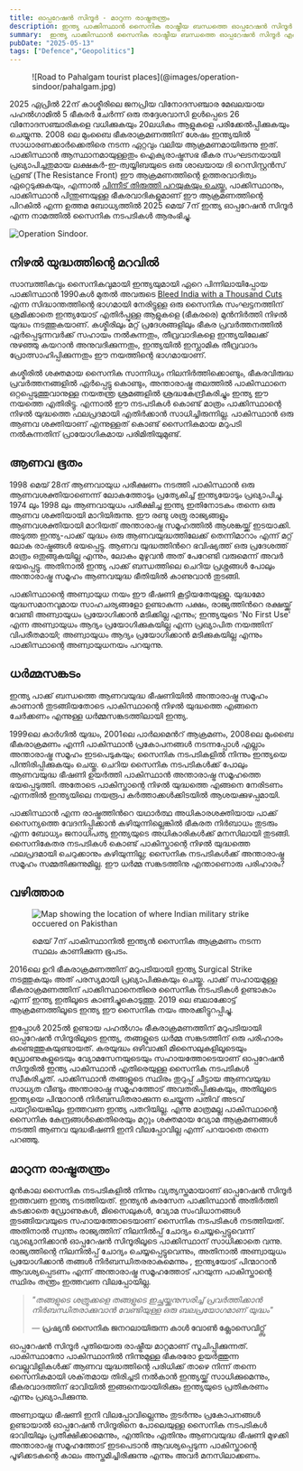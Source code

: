 ```yaml
---
title: ഓപ്പറേഷൻ സിന്ദൂർ - മാറുന്ന രാഷ്ട്രതന്ത്രം
description: ഇന്ത്യ പാക്കിസ്ഥാൻ സൈനിക രാഷ്ട്രീയ ബന്ധത്തെ ഓപ്പറേഷൻ സിന്ദൂർ എങ്ങനെ മാറ്റുന്നു എന്ന് ഒരു അവലോകനം.
summary:  ഇന്ത്യ പാക്കിസ്ഥാൻ സൈനിക രാഷ്ട്രീയ ബന്ധത്തെ ഓപ്പറേഷൻ സിന്ദൂർ എങ്ങനെ മാറ്റുന്നു എന്ന് ഒരു അവലോകനം.
pubDate: "2025-05-13"
tags: ["Defence","Geopolitics"]
---
```


<figure>![Road to Pahalgam tourist places](@images/operation-sindoor/pahalgam.jpg)</figure>

2025 ഏപ്രിൽ 22ന് കാശ്മീരിലെ ജനപ്രിയ വിനോദസഞ്ചാര മേഖലയായ പഹൽഗാമിൽ 5 ഭീകരർ ചേർന്ന് ഒരു തദ്ദേശവാസി ഉൾപ്പെടെ 
26 വിനോദസഞ്ചാരികളെ വധിക്കുകയും 20ലധികം ആളുകളെ പരിക്കേൽപ്പിക്കുകയും ചെയ്യുന്നു. 2008 ലെ മുംബൈ ഭീകരാക്രമണത്തിന് 
ശേഷം ഇന്ത്യയിൽ സാധാരണക്കാർക്കെതിരെ നടന്ന ഏറ്റവും വലിയ ആക്രമണമായിരുന്നു ഇത്. പാക്കിസ്ഥാൻ ആസ്ഥാനമായുള്ളതും 
ഐക്യരാഷ്ട്രസഭ ഭീകര സംഘടനയായി പ്രഖ്യാപിച്ചതുമായ ലക്ഷകർ-ഇ-ത്വയ്യിബയുടെ ഒരു ശാഖയായ ദി റെസിസ്റ്റൻസ് ഫ്രണ്ട് 
(The Resistance Front) ഈ ആക്രമണത്തിന്റെ ഉത്തരവാദിത്വം ഏറ്റെടുക്കുകയും, എന്നാൽ [പിന്നീട് തിരുത്തി പറയുകയും ചെയ്തു.](https://www.thehindu.com/news/national/as-pressure-mounts-trf-denies-involvement-in-pahalgam-attack/article69495143.ece)
പാക്കിസ്ഥാനും, പാക്കിസ്ഥാൻ പിന്തുണയുള്ള ഭീകരവാദികളുമാണ് ഈ ആക്രമണത്തിന്റെ പിറകിൽ എന്ന ഉത്തമ ബോധ്യത്തിൽ 
2025 മെയ് 7ന് ഇന്ത്യ ഓപ്പറേഷൻ സിന്ദൂർ എന്ന നാമത്തിൽ സൈനിക നടപടികൾ ആരംഭിച്ചു. 

![Operation Sindoor.](@images/operation-sindoor/op-sindoor.png)

## നിഴൽ യുദ്ധത്തിന്റെ മറവിൽ

സാമ്പത്തികവും സൈനികവുമായി ഇന്ത്യയുമായി ഏറെ പിന്നിലായിപ്പോയ പാക്കിസ്ഥാൻ 1990കൾ മുതൽ അവരുടെ [Bleed India with a Thousand Cuts](https://en.wikipedia.org/wiki/Bleed_India_with_a_Thousand_Cuts)
എന്ന സിദ്ധാന്തത്തിന്റെ ഭാഗമായി നേരിട്ടുള്ള ഒരു സൈനിക സംഘട്ടനത്തിന് ശ്രമിക്കാതെ 
ഇന്ത്യയോട് എതിർപ്പുള്ള ആളുകളെ (ഭീകരരെ) മുൻനിർത്തി നിഴൽ യുദ്ധം നടത്തുകയാണ്. കശ്മീരിലും മറ്റ് പ്രദേശങ്ങളിലും 
ഭീകര പ്രവർത്തനത്തിൽ ഏർപ്പെടുന്നവർക്ക് സഹായം നൽകുന്നതും, തീവ്രവാദികളെ ഇന്ത്യയിലേക്ക് നുഴഞ്ഞു കയറാൻ 
അനുവദിക്കുന്നതും, ഇന്ത്യയിൽ ഇസ്ലാമിക തീവ്രവാദം പ്രോത്സാഹിപ്പിക്കുന്നതും ഈ നയത്തിന്റെ ഭാഗമായാണ്. 

കശ്മീരിൽ ശക്തമായ സൈനിക സാന്നിധ്യം നിലനിർത്തിക്കൊണ്ടും, ഭീകരവിരുദ്ധ പ്രവർത്തനങ്ങളിൽ ഏർപ്പെട്ടു കൊണ്ടും, 
അന്താരാഷ്ട്ര തലത്തിൽ പാകിസ്ഥാനെ ഒറ്റപ്പെടുത്തുവാനുള്ള നയതന്ത്ര ശ്രമങ്ങളിൽ ശ്രദ്ധകേന്ദ്രീകരിച്ചും ഇന്ത്യ ഈ നയത്തെ എതിരിട്ടു.
എന്നാൽ ഈ നടപടികൾ കൊണ്ട് മാത്രം പാക്കിസ്ഥാന്റെ നിഴൽ യുദ്ധത്തെ ഫലപ്രദമായി എതിർക്കാൻ സാധിച്ചിരുന്നില്ല. 
പാകിസ്ഥാൻ ഒരു ആണവ ശക്തിയാണ് എന്നുള്ളത് കൊണ്ട് സൈനികമായ മറുപടി നൽകുന്നതിന് പ്രായോഗികമായ പരിമിതിയുമുണ്ട്.

## ആണവ ഭൂതം 

1998 മെയ് 28ന് ആണവായുധ പരീക്ഷണം നടത്തി പാകിസ്ഥാൻ ഒരു ആണവശക്തിയാണെന്ന് ലോകത്തോടും പ്രത്യേകിച്ച് ഇന്ത്യയോടും 
പ്രഖ്യാപിച്ചു. 1974 ലും 1998 ലും ആണവായുധം പരീക്ഷിച്ച ഇന്ത്യ ഇതിനോടകം തന്നെ ഒരു ആണവ ശക്തിയായി മാറിയിരുന്നു.
ഈ രണ്ടു ശത്രു രാജ്യങ്ങളും ആണവശക്തിയായി മാറിയത് അന്താരാഷ്ട്ര സമൂഹത്തിൽ ആശങ്കയ്ക്ക് ഇടയാക്കി. 
അടുത്ത ഇന്ത്യ-പാക്ക് യുദ്ധം ഒരു ആണവയുദ്ധത്തിലേക്ക് തെന്നിമാറാം എന്ന് മറ്റ് ലോക രാഷ്ട്രങ്ങൾ ഭയപ്പെട്ടു. 
ആണവ യുദ്ധത്തിൻറെ ഭവിഷ്യത്ത് ഒരു പ്രദേശത്ത് മാത്രം ഒതുങ്ങുകയില്ല എന്നും, ലോകം മുഴുവൻ അത് പേറേണ്ടി വരുമെന്ന്
അവർ ഭയപ്പെട്ടു. അതിനാൽ ഇന്ത്യ പാക്ക് ബന്ധത്തിലെ ചെറിയ പ്രശ്നങ്ങൾ പോലും അന്താരാഷ്ട്ര സമൂഹം ആണവയുദ്ധ 
ഭീതിയിൽ കാണുവാൻ തുടങ്ങി. 

പാക്കിസ്ഥാന്റെ അണ്വായുധ നയം ഈ ഭീഷണി കൂട്ടിയതേയുള്ളൂ. യുദ്ധമോ യുദ്ധസമാനവുമായ സാഹചര്യങ്ങളോ ഉണ്ടാകുന്ന പക്ഷം, രാജ്യത്തിൻറെ രക്ഷയ്ക്ക് വേണ്ടി അണ്വായുധം പ്രയോഗിക്കാൻ മടിക്കില്ല എന്നും; ഇന്ത്യയുടെ 'No First Use' എന്ന അണ്വായുധം ആദ്യം പ്രയോഗിക്കുകയില്ല എന്ന പ്രഖ്യാപിത നയത്തിന് വിപരീതമായി; അണ്വായുധം ആദ്യം പ്രയോഗിക്കാൻ മടിക്കുകയില്ല എന്നും പാക്കിസ്ഥാന്റെ  അണ്വായുധനയം പറയുന്നു. 

## ധർമ്മസങ്കടം

ഇന്ത്യ പാക്ക് ബന്ധത്തെ ആണവയുദ്ധ ഭീഷണിയിൽ അന്താരാഷ്ട്ര സമൂഹം കാണാൻ തുടങ്ങിയതോടെ പാകിസ്ഥാന്റെ നിഴൽ യുദ്ധത്തെ എങ്ങനെ ചേർക്കണം എന്നുള്ള ധർമ്മസങ്കടത്തിലായി ഇന്ത്യ.

1999ലെ കാർഗിൽ യുദ്ധം, 2001ലെ പാർലമെൻറ് ആക്രമണം, 2008ലെ മുംബൈ ഭീകരാക്രമണം എന്നീ പാകിസ്ഥാൻ പ്രകോപനങ്ങൾ നടന്നപ്പോൾ എല്ലാം അന്താരാഷ്ട്ര സമൂഹം ഇടപെടുകയും; സൈനിക നടപടികളിൽ നിന്നും ഇന്ത്യയെ പിന്തിരിപ്പിക്കുകയും ചെയ്തു. ചെറിയ സൈനിക നടപടികൾക്ക് പോലും ആണവയുദ്ധ ഭീഷണി ഉയർത്തി പാകിസ്ഥാൻ അന്താരാഷ്ട്ര സമൂഹത്തെ ഭയപ്പെടുത്തി. അതോടെ പാകിസ്താന്റെ നിഴൽ യുദ്ധത്തെ എങ്ങനെ നേരിടണം എന്നതിൽ ഇന്ത്യയിലെ നയരൂപ കർത്താക്കൾക്കിടയിൽ ആശയക്കുഴപ്പമായി.

പാക്കിസ്ഥാൻ എന്ന രാഷ്ട്രത്തിൻറെ യഥാർത്ഥ അധികാരശക്തിയായ പാക്ക് സൈന്യത്തെ വേദനിപ്പിക്കാൻ കഴിയുന്നില്ലെങ്കിൽ ഭീകരത നിർബാധം തുടരും എന്ന ബോധ്യം ജനാധിപത്യ ഇന്ത്യയുടെ അധികാരികൾക്ക് മനസിലായി തുടങ്ങി. സൈനികേതര നടപടികൾ കൊണ്ട് പാകിസ്താന്റെ നിഴൽ യുദ്ധത്തെ ഫലപ്രദമായി ചെറുക്കാനും കഴിയുന്നില്ല; സൈനിക നടപടികൾക്ക് അന്താരാഷ്ട്ര സമൂഹം സമ്മതിക്കുന്നുമില്ല. ഈ ധർമ്മ സങ്കടത്തിനു എന്താണൊരു പരിഹാരം?

## വഴിത്താര

<figure> 

  ![Map showing the location of where Indian military strike occuered on Pakisthan](@images/operation-sindoor/op-sindoor-strike-map.webp)
  <figcaption>മെയ് 7ന് പാകിസ്ഥാനിൽ ഇന്ത്യൻ സൈനിക ആക്രമണം നടന്ന സ്ഥലം കാണിക്കുന്ന ഭൂപടം.</figcaption>
</figure>

2016ലെ ഉറി ഭീകരാക്രമണത്തിന് മറുപടിയായി ഇന്ത്യ Surgical Strike നടത്തുകയും അത് പരസ്യമായി പ്രഖ്യാപിക്കുകയും ചെയ്തു. പാക്ക് സഹായമുള്ള ഭീകരാക്രമണത്തിന് പാക്കിസ്ഥാനെതിരെ സൈനിക നടപടികൾ ഉണ്ടാകാം എന്ന് ഇന്ത്യ ഇതിലൂടെ കാണിച്ചുകൊടുത്തു. 2019 ലെ ബലാക്കോട്ട് ആക്രമണത്തിലൂടെ ഇന്ത്യ ഈ സൈനിക നയം അരക്കിട്ടുറപ്പിച്ചു.

ഇപ്പോൾ 2025ൽ ഉണ്ടായ പഹൽഗാം ഭീകരാക്രമണത്തിന് മറുപടിയായി ഓപ്പറേഷൻ സിന്ദൂരിലൂടെ ഇന്ത്യ, തങ്ങളുടെ ധർമ്മ സങ്കടത്തിന് ഒരു പരിഹാരം കണ്ടെത്തുകയുണ്ടായത്. കരയുദ്ധം ഒഴിവാക്കി മിസൈലുകളിലൂടെയും ഡ്രോണുകളുടെയും വ്യോമസേനയുടെയും സഹായത്തോടെയാണ് ഓപ്പറേഷൻ സിന്ദൂരിൽ ഇന്ത്യ പാകിസ്ഥാൻ എതിരെയുള്ള സൈനിക നടപടികൾ സ്വീകരിച്ചത്. പാക്കിസ്ഥാൻ തങ്ങളുടെ സ്ഥിരം തുറുപ്പ് ചീട്ടായ ആണവയുദ്ധ സാധ്യത വീണ്ടും അന്താരാഷ്ട്ര സമൂഹത്തോട് അവതരിപ്പിക്കുകയും, അതിലൂടെ ഇന്ത്യയെ പിന്മാറാൻ നിർബന്ധിതരാക്കുന്ന ചെയ്യുന്ന പതിവ്  അടവ് പയറ്റിയെങ്കിലും ഇത്തവണ ഇന്ത്യ പതറിയില്ല. എന്നു മാത്രമല്ല പാകിസ്ഥാന്റെ സൈനിക കേന്ദ്രങ്ങൾക്കെതിരെയും മറ്റും ശക്തമായ വ്യോമ ആക്രമണങ്ങൾ നടത്തി ആണവ യുദ്ധഭീഷണി ഇനി വിലപ്പോവില്ല എന്ന് പറയാതെ തന്നെ പറഞ്ഞു.

## മാറുന്ന രാഷ്ട്രതന്ത്രം

മുൻകാല സൈനിക നടപടികളിൽ നിന്നും വ്യത്യസ്തമായാണ് ഓപ്പറേഷൻ സിന്ദൂർ ഇത്തവണ ഇന്ത്യ നടത്തിയത്. ഇന്ത്യൻ കരസേന പാക്കിസ്ഥാൻ അതിർത്തി കടക്കാതെ ഡ്രോണുകൾ, മിസൈലുകൾ, വ്യോമ സംവിധാനങ്ങൾ തുടങ്ങിയവയുടെ സഹായത്തോടെയാണ് സൈനിക നടപടികൾ നടത്തിയത്. അതിനാൽ സ്വന്തം രാജ്യത്തിന് നിലനിൽപ്പ് ചോദ്യം ചെയ്യപ്പെട്ടുവെന്ന് വ്യാഖ്യാനിക്കാൻ ഓപ്പറേഷൻ സിന്ദൂരിലൂടെ പാക്കിസ്ഥാന് സാധിക്കാതെ വന്നു. രാജ്യത്തിന്റെ നിലനിൽപ്പ് ചോദ്യം ചെയ്യപ്പെട്ടുവെന്നും, അതിനാൽ അണ്വായുധം പ്രയോഗിക്കാൻ തങ്ങൾ നിർബന്ധിതരരാകുമെന്നും , ഇന്ത്യയോട് പിന്മാറാൻ ആവശ്യപ്പെടണം എന്ന് അന്താരാഷ്ട്ര സമൂഹത്തോട് പറയുന്ന പാകിസ്താന്റെ സ്ഥിരം തന്ത്രം ഇത്തവണ വിലപ്പോയില്ല. 

> *"തങ്ങളുടെ ശത്രുക്കളെ തങ്ങളുടെ ഇച്ഛയ്ക്കനുസരിച്ച് പ്രവർത്തിക്കാൻ നിർബന്ധിതരാക്കുവാൻ വേണ്ടിയുള്ള ഒരു ബലപ്രയോഗമാണ് യുദ്ധം"*
> 
> — **പ്രഷ്യൻ സൈനിക ജനറലായിരുന്ന കാൾ വോൺ ക്ലോസെവിറ്റ്സ്**

ഓപ്പറേഷൻ സിന്ദൂർ പുതിയൊരു രാഷ്ട്രീയ മാറ്റമാണ് സൂചിപ്പിക്കുന്നത്. പാകിസ്ഥാനോ പാകിസ്ഥാനിൽ നിന്നുമുള്ള ഭീകരരോ ഉയർത്തുന്ന വെല്ലുവിളികൾക്ക് ആണവ യുദ്ധത്തിന്റെ പരിധിക്ക് താഴെ നിന്ന് തന്നെ സൈനികമായി ശക്‌തമായ തിരിച്ചടി നൽകാൻ ഇന്ത്യയ്ക്ക് സാധിക്കുമെന്നും, ഭീകരവാദത്തിന് ഭാവിയിൽ ഇങ്ങനെയായിരിക്കും ഇന്ത്യയുടെ പ്രതികരണം എന്നും പ്രഖ്യാപിക്കുന്നു. 

അണ്വായുധ ഭീഷണി ഇനി വിലപ്പോവില്ലെന്നും തുടർന്നും പ്രകോപനങ്ങൾ ഉണ്ടായാൽ ഓപ്പറേഷൻ സിന്ദൂരിനെ പോലെയുള്ള സൈനിക നടപടികൾ ഭാവിയിലും പ്രതീക്ഷിക്കാമെന്നും, എന്തിനും ഏതിനും ആണവയുദ്ധ ഭീഷണി മുഴക്കി അന്താരാഷ്ട്ര സമൂഹത്തോട് ഇടപെടാൻ ആവശ്യപ്പെടുന്ന പാകിസ്താന്റെ പൂഴിക്കടകന്റെ കാലം അസ്തമിച്ചിരിക്കുന്നു എന്നും അവർ മനസിലാക്കണം.